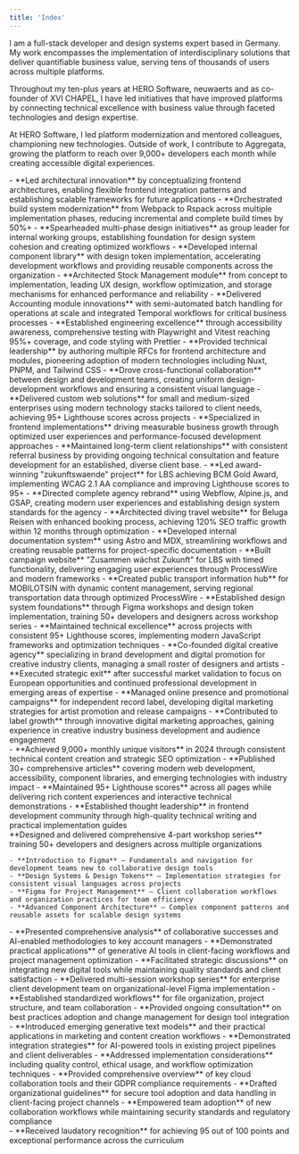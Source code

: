```yaml
---
title: 'Index'
---
```


I am a full-stack developer and design systems expert based in Germany. My work encompasses the implementation of interdisciplinary solutions that deliver quantifiable business value, serving tens of thousands of users across multiple platforms.

Throughout my ten-plus years at HERO Software, neuwaerts and as co-founder of XVI CHAPEL, I have led initiatives that have improved platforms by connecting technical excellence with business value through faceted technologies and design expertise.

At HERO Software, I led platform modernization and mentored colleagues, championing new technologies. Outside of work, I contribute to Aggregata, growing the platform to reach over 9,000+ developers each month while creating accessible digital experiences.

<Contact class="mt-8" />

<Section
  class="mt-16"
  title="Work Experience"
>
  <Entry
    meta="2024 — Now"
    title="Full Stack Engineer at HERO Software"
    subtitle="Hanover, Germany"
    skills={['CakePHP','Docker','ESLint','Figma','GitLab','GraphQL','Jest','MySQL','Nuxt','PNPM','Playwright','Prettier','Rspack','Style Dictionary','Tailwind CSS','Temporal','TypeScript','Vitest','WCAG 2.1','webpack']}
    url="https://hero-software.de"
  >
    - **Led architectural innovation** by conceptualizing frontend architectures, enabling flexible frontend integration patterns and establishing scalable frameworks for future applications
    - **Orchestrated build system modernization** from Webpack to Rspack across multiple implementation phases, reducing incremental and complete build times by 50%+
    - **Spearheaded multi-phase design initiatives** as group leader for internal working groups, establishing foundation for design system cohesion and creating optimized workflows
    - **Developed internal component library** with design token implementation, accelerating development workflows and providing reusable components across the organization
    - **Architected Stock Management module** from concept to implementation, leading UX design, workflow optimization, and storage mechanisms for enhanced performance and reliability
    - **Delivered Accounting module innovations** with semi-automated batch handling for operations at scale and integrated Temporal workflows for critical business processes
    - **Established engineering excellence** through accessibility awareness, comprehensive testing with Playwright and Vitest reaching 95%+ coverage, and code styling with Prettier
    - **Provided technical leadership** by authoring multiple RFCs for frontend architecture and modules, pioneering adoption of modern technologies including Nuxt, PNPM, and Tailwind CSS
    - **Drove cross-functional collaboration** between design and development teams, creating uniform design-development workflows and ensuring a consistent visual language
  </Entry>
  <Entry
    meta="2020 — Now"
    title="Freelance Developer & Designer"
  >
    - **Delivered custom web solutions** for small and medium-sized enterprises using modern technology stacks tailored to client needs, achieving 95+ Lighthouse scores across projects
    - **Specialized in frontend implementations** driving measurable business growth through optimized user experiences and performance-focused development approaches
    - **Maintained long-term client relationships** with consistent referral business by providing ongoing technical consultation and feature development for an established, diverse client base.
  </Entry>
  <Entry
    meta="2019 — 2024"
    title="Full Stack Developer at neuwaerts"
    subtitle="Hanover, Germany"
    skills={['Alpine.js','Astro','Cloudflare','Docker','Figma','GitHub','GitLab','GSAP','JavaScript','MDX','ProcessWire','Sass','Swup','Tailwind CSS','TypeScript','WCAG 2.1','Webflow','webpack','Yii 2.0']}
    url="https://www.neuwaerts.de"
  >
    - **Led award-winning "zukunftswaende" project** for LBS achieving BCM Gold Award, implementing WCAG 2.1 AA compliance and improving Lighthouse scores to 95+
    - **Directed complete agency rebrand** using Webflow, Alpine.js, and GSAP, creating modern user experiences and establishing design system standards for the agency
    - **Architected diving travel website** for Beluga Reisen with enhanced booking process, achieving 120% SEO traffic growth within 12 months through optimization
    - **Developed internal documentation system** using Astro and MDX, streamlining workflows and creating reusable patterns for project-specific documentation
    - **Built campaign website** "Zusammen wächst Zukunft" for LBS with timed functionality, delivering engaging user experiences through ProcessWire and modern frameworks
    - **Created public transport information hub** for MOBILOTSIN with dynamic content management, serving regional transportation data through optimized ProcessWire
    - **Established design system foundations** through Figma workshops and design token implementation, training 50+ developers and designers across workshop series
    - **Maintained technical excellence** across projects with consistent 95+ Lighthouse scores, implementing modern JavaScript frameworks and optimization techniques
  </Entry>
  <Entry
    meta="2018 — 2019"
    title="Media Designer Apprentice at TA Bildungszentrum"
    subtitle="Hamelin, Germany"
  />
  <Entry
    meta="2016 — 2017"
    title="Co-Founder at XVI CHAPEL"
    subtitle="New York, United States — Remote"
  >
    - **Co-founded digital creative agency** specializing in brand development and digital promotion for creative industry clients, managing a small roster of designers and artists
    - **Executed strategic exit** after successful market validation to focus on European opportunities and continued professional development in emerging areas of expertise
  </Entry>
  <Entry
    meta="2015 — 2016"
    title="Marketing Manager at Word Of Bass Records"
    subtitle="New York, United States — Part-time, Remote"
  >
    - **Managed online presence and promotional campaigns** for independent record label, developing digital marketing strategies for artist promotion and release campaigns
    - **Contributed to label growth** through innovative digital marketing approaches, gaining experience in creative industry business development and audience engagement
  </Entry>
</Section>

<Section
  class="mt-16"
  title="Awards"
>
  <Entry
    meta="2022"
    title="Content Platforms B2C (Gold) from BCM"
    subtitle="Awarded for zukunftswaende in association with neuwaerts"
    url="https://bestofcontentmarketing.com/wp-content/uploads/2024/10/BCM_2022_Shortlist_Gold_.pdf"
  />
</Section>

<Section
  class="mt-16"
  title="Projects & Initiatives"
>
  <Entry
    meta="2024 — Now"
    title="Aggregata"
    subtitle="Personal project • Technical writing and project development"
    url="https://aggregata.de"
    skills={['Figma','Ghost','Tailwind CSS','TypeScript','Vue']}
  >
    - **Achieved 9,000+ monthly unique visitors** in 2024 through consistent technical content creation and strategic SEO optimization
    - **Published 30+ comprehensive articles** covering modern web development, accessibility, component libraries, and emerging technologies with industry impact
    - **Maintained 95+ Lighthouse scores** across all pages while delivering rich content experiences and interactive technical demonstrations
    - **Established thought leadership** in frontend development community through high-quality technical writing and practical implementation guides
  </Entry>
</Section>

<Section class="mt-16" title="Speaking & Workshops">
  <Entry
    meta="2023"
    title="Figma Workshop Series at neuwaerts"
  >
    **Designed and delivered comprehensive 4-part workshop series** training 50+ developers and designers across multiple organizations

    - **Introduction to Figma** — Fundamentals and navigation for development teams new to collaborative design tools
    - **Design Systems & Design Tokens** — Implementation strategies for consistent visual languages across projects
    - **Figma for Project Management** — Client collaboration workflows and organization practices for team efficiency
    - **Advanced Component Architecture** — Complex component patterns and reusable assets for scalable design systems

  </Entry>
  <Entry
    meta="2023"
    title='"Digital Tools for Clients" at neuwaerts'
    subtitle="Seminar on AI-enabled collaborative workflows"
  >
    - **Presented comprehensive analysis** of collaborative successes and AI-enabled methodologies to key account managers
    - **Demonstrated practical applications** of generative AI tools in client-facing workflows and project management optimization
    - **Facilitated strategic discussions** on integrating new digital tools while maintaining quality standards and client satisfaction
  </Entry>
  <Entry
    meta="2023"
    title='"Working with Projects & Files" Client Workshop'
    subtitle="Multi-part organizational training for an enterprise client"
  >
    - **Delivered multi-session workshop series** for enterprise client development team on organizational-level Figma implementation
    - **Established standardized workflows** for file organization, project structure, and team collaboration
    - **Provided ongoing consultation** on best practices adoption and change management for design tool integration
  </Entry>
  <Entry
    meta="2023"
    title='"Generative Texts" Workshop at neuwaerts'
    subtitle="Technical overview of emerging AI text generation"
  >
    - **Introduced emerging generative text models** and their practical applications in marketing and content creation workflows
    - **Demonstrated integration strategies** for AI-powered tools in existing project pipelines and client deliverables
    - **Addressed implementation considerations** including quality control, ethical usage, and workflow optimization techniques
  </Entry>
  <Entry
    meta="2019"
    title='"New Work" Seminar at neuwaerts'
    subtitle="Cloud collaboration tools and GDPR compliance"
  >
    - **Provided comprehensive overview** of key cloud collaboration tools and their GDPR compliance requirements
    - **Drafted organizational guidelines** for secure tool adoption and data handling in client-facing project channels
    - **Empowered team adoption** of new collaboration workflows while maintaining security standards and regulatory compliance
  </Entry>
</Section>

<Section
  class="mt-16"
  title="Education"
>
  <Entry
    meta="2018 — 2021"
    title="Media Design Apprenticeship at Multi Media Berufsbildende Schulen Hannover (MMBbS)"
    subtitle="Hanover, Germany"
  >
    - **Received laudatory recognition** for achieving 95 out of 100 points and exceptional performance across the curriculum
  </Entry>
  <Entry
    meta="2015 — 2018"
    title="Matura in Linguistics at Kooperative Gesamtschule Gronau (Leine)"
    subtitle="Gronau (Leine), Germany"
  />
</Section>
